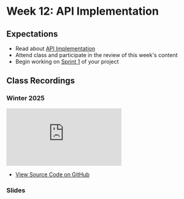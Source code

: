 # Week 12: API Implementation

## Expectations

- Read about [API Implementation](/week-12/api-implementation)
- Attend class and participate in the review of this week's content
- Begin working on [Sprint 1](/week-12/project) of your project

## Class Recordings

### Winter 2025

<iframe
  style={{ width: "100%", aspectRatio: "16/9" }}
  src="https://www.youtube.com/embed/94E4y4fWyfA?si=gUmVj46DeKqodDUU"
  title="YouTube video player"
  referrerpolicy="strict-origin-when-cross-origin"
  frameborder="0"
  allow="accelerometer; autoplay; clipboard-write; encrypted-media; gyroscope; picture-in-picture; web-share"
  allowFullScreen="allowFullScreen"
></iframe>

- [View Source Code on GitHub ](https://github.com/warsylewicz/webdev2-demos/tree/1c977550f13e7a1dd392f3880b162da5b0fe0a88)

### Slides


<Slideshow file="/week-12/slides" />
